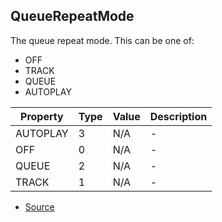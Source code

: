 ## QueueRepeatMode
The queue repeat mode. This can be one of:
- OFF
- TRACK
- QUEUE
- AUTOPLAY


| Property | Type | Value | Description |
| ----------- | ----------- | ----------- | ----------- |
| AUTOPLAY | 3 | N/A | - |
| OFF | 0 | N/A | - |
| QUEUE | 2 | N/A | - |
| TRACK | 1 | N/A | - |


- [Source](https://github.com/Androz2091/discord-player/blob/1a12f69/packages/discord-player/src/types/types.ts#L240)